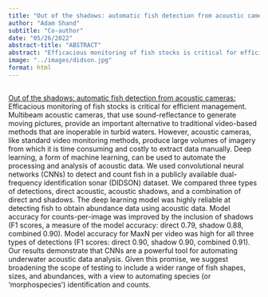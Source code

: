 ```yaml
---
title: "Out of the shadows: automatic fish detection from acoustic cameras"
author: "Adam Shand"
subtitle: "Co-author"
date: "05/26/2022"
abstract-title: "ABSTRACT"
abstract: "Efficacious monitoring of fish stocks is critical for efficient management. Multibeam acoustic cameras, that use sound-..."
image: "../images/didson.jpg"
format: html
---
```


::: {.callout-tip}
##
<a href="https://link.springer.com/article/10.1007/s10452-022-09967-5" class="storymap-links"> Out of the shadows: automatic fish detection from acoustic cameras: </a> Efficacious monitoring of fish stocks is critical for efficient management. Multibeam acoustic cameras, that use sound-reflectance to generate moving pictures, provide an important alternative to traditional video-based methods that are inoperable in turbid waters. However, acoustic cameras, like standard video monitoring methods, produce large volumes of imagery from which it is time consuming and costly to extract data manually. Deep learning, a form of machine learning, can be used to automate the processing and analysis of acoustic data. We used convolutional neural networks (CNNs) to detect and count fish in a publicly available dual-frequency identification sonar (DIDSON) dataset. We compared three types of detections, direct acoustic, acoustic shadows, and a combination of direct and shadows. The deep learning model was highly reliable at detecting fish to obtain abundance data using acoustic data. Model accuracy for counts-per-image was improved by the inclusion of shadows (F1 scores, a measure of the model accuracy: direct 0.79, shadow 0.88, combined 0.90). Model accuracy for MaxN per video was high for all three types of detections (F1 scores: direct 0.90, shadow 0.90, combined 0.91). Our results demonstrate that CNNs are a powerful tool for automating underwater acoustic data analysis. Given this promise, we suggest broadening the scope of testing to include a wider range of fish shapes, sizes, and abundances, with a view to automating species (or ‘morphospecies’) identification and counts. 
:::

